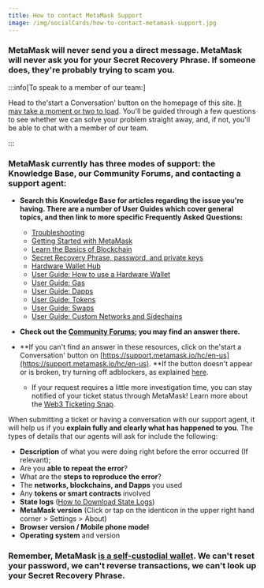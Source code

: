 ```yaml
---
title: How to contact MetaMask Support
image: /img/socialCards/how-to-contact-metamask-support.jpg
---
```



<CustomLayout />

### **MetaMask will never send you a direct message. MetaMask will never ask you for your Secret Recovery Phrase.** **If someone does, they're probably trying to scam you.**

:::info[To speak to a member of our team:]

Head to the'start a Conversation' button on the homepage of this site. [It may take a moment or two to load](/getting-started/i-cant-access-the-start-a-conversation-button-on-the-support-page). You'll be guided through a few questions to see whether we can solve your problem straight away, and, if not, you'll be able to chat with a member of our team.

:::

### MetaMask currently has three modes of support: the Knowledge Base, our Community Forums, and contacting a support agent:

- **Search this Knowledge Base for articles regarding the issue you're having. There are a number of User Guides which cover general topics, and then link to more specific Frequently Asked Questions:**

  - [Troubleshooting](/troubleshooting/user-guide-troubleshooting)
  - [Getting Started with MetaMask](/getting-started/getting-started-with-metamask)
  - [Learn the Basics of Blockchain](/getting-started/learn-the-basics-of-blockchains-and-ethereum-miners-and-validators-gas-cryptocurrencies-and-nfts-block-explorer-networks-etc)
  - [Secret Recovery Phrase, password, and private keys](/getting-started/user-guide-secret-recovery-phrase-password-and-private-keys)
  - [Hardware Wallet Hub](/privacy-and-security/hardware-wallet-hub)
  - [User Guide: How to use a Hardware Wallet](/privacy-and-security/user-guide-how-to-use-a-hardware-wallet)
  - [User Guide: Gas](/transactions-and-gas/gas-fees/user-guide-gas)
  - [User Guide: Dapps](/third-party-platforms-and-dapps/user-guide-dapps)
  - [User Guide: Tokens](/managing-my-tokens/user-guide-tokens)
  - [User Guide: Swaps](/token-swaps/user-guide-swaps)
  - [User Guide: Custom Networks and Sidechains](/networks-and-sidechains/managing-networks/user-guide-custom-networks-and-sidechains)

- **Check out the [Community Forums](https://community.metamask.io/); you may find an answer there.**

- **If you can't find an answer in these resources, click on the'start a Conversation' button on [https://support.metamask.io/hc/en-us](https://support.metamask.io/hc/en-us). **If the button doesn't appear or is broken, try turning off adblockers, as explained [here](/getting-started/i-cant-access-the-start-a-conversation-button-on-the-support-page).
  - If your request requires a little more investigation time, you can stay notified of your ticket status through MetaMask! Learn more about the [Web3 Ticketing Snap](/metamask-snaps/getting-started-with-the-web3-ticketing-dashboard).

When submitting a ticket or having a conversation with our support agent, it will help us if you **explain fully and clearly what has happened to you**. The types of details that our agents will ask for include the following:

- **Description** of what you were doing right before the error occurred (If relevant);
- Are you **able to repeat the error**?
- What are the **steps to reproduce the error**?
- The **networks, blockchains, and Dapps** you used
- Any **tokens or smart contracts** involved
- **State logs** ([How to Download State Logs](/managing-my-wallet/using-metamask/how-to-download-state-logs))
- **MetaMask version** (Click or tap on the identicon in the upper right hand corner > Settings > About)
- **Browser version / Mobile phone model**
- **Operating system** and version

### Remember, MetaMask [is a self-custodial wallet](/getting-started/metamask-is-a-self-custodial-wallet). We can't reset your password, we can't reverse transactions, we can't look up your Secret Recovery Phrase.

